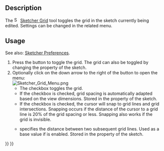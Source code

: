 <languages/>
<translate>

<!--T:1-->
{{Docnav
|[[Sketcher_ViewSection|ViewSection]]
|[[Sketcher_Snap|ToggleSnap]]
|[[Sketcher_Workbench|Sketcher]]
|IconL=Sketcher_ViewSection.svg
|IconR=Sketcher_Snap.svg
|IconC=Workbench_Sketcher.svg
}}

<!--T:2-->
{{GuiCommand
|Name=Sketcher Grid
|Workbenches=[[Sketcher_Workbench|Sketcher]]
|Version=0.21
|SeeAlso=[[Sketcher_Snap|Sketcher Snap]]
}}

== Description == <!--T:3-->

<!--T:4-->
The [[Image:Sketcher_Grid.svg|16px]] [[Sketcher_Grid|Sketcher Grid]] tool toggles the grid in the sketch currently being edited. Settings can be changed in the related menu.

== Usage == <!--T:5-->

<!--T:6-->
See also: [[Sketcher_Preferences#Grid|Sketcher Preferences]].

<!--T:7-->
# Press the {{Button|[[Image:Sketcher_Grid.svg|16px]] [[Sketcher_Grid|Toggle Grid]]}} button to toggle the grid. The grid can also be toggled by changing the {{PropertyView|Show Grid}} property of the sketch.
# Optionally click on the down arrow to the right of the button to open the menu:<br>[[File:Sketcher_Grid_Menu.png]]
#* The {{MenuCommand|Display grid}} checkbox toggles the grid. {{Version|1.1}}
#* If the {{MenuCommand|Grid auto-spacing}} checkbox is checked, grid spacing is automatically adapted based on the view dimensions. Stored in the {{PropertyView|Grid Auto}} property of the sketch.
#* If the {{MenuCommand|Snap to grid}} checkbox is checked, the cursor will snap to grid lines and grid intersections. Snapping occurs if the distance of the cursor to a grid line is 20% of the grid spacing or less. Snapping also works if the grid is invisible. {{Version|1.1}}
#* {{MenuCommand|Spacing}} specifies the distance between two subsequent grid lines. Used as a base value if {{MenuCommand|Grid auto spacing}} is enabled. Stored in the {{PropertyView|Grid Size}} property of the sketch.


<!--T:8-->
{{Docnav
|[[Sketcher_ViewSection|ViewSection]]
|[[Sketcher_Snap|ToggleSnap]]
|[[Sketcher_Workbench|Sketcher]]
|IconL=Sketcher_ViewSection.svg
|IconR=Sketcher_Snap.svg
|IconC=Workbench_Sketcher.svg
}}

</translate>
{{Sketcher_Tools_navi{{#translation:}}}}
{{Userdocnavi{{#translation:}}}}